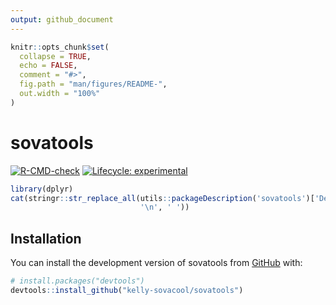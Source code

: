 ```yaml
---
output: github_document
---
```


<!-- README.md is generated from README.Rmd. Please edit that file -->

```r
knitr::opts_chunk$set(
  collapse = TRUE,
  echo = FALSE,
  comment = "#>",
  fig.path = "man/figures/README-",
  out.width = "100%"
)
```

# sovatools

<!-- badges: start -->
[![R-CMD-check](https://github.com/kelly-sovacool/sovatools/workflows/R-CMD-check/badge.svg)](https://github.com/kelly-sovacool/sovatools/actions)
[![Lifecycle: experimental](https://img.shields.io/badge/lifecycle-experimental-orange.svg)](https://lifecycle.r-lib.org/articles/stages.html#experimental)
<!-- badges: end -->

```r
library(dplyr)
cat(stringr::str_replace_all(utils::packageDescription('sovatools')['Description'],
                             '\n', ' '))
```


## Installation

You can install the development version of sovatools from [GitHub](https://github.com/) with:

``` r
# install.packages("devtools")
devtools::install_github("kelly-sovacool/sovatools")
```
